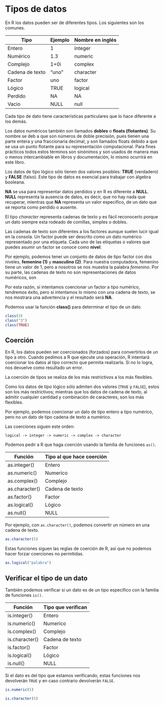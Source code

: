 # Tipos de datos
En R los datos pueden ser de diferentes tipos. Los siguientes son los comunes.

Tipo            | Ejemplo | Nombre en inglés
-----           | -----   |----
Entero          | 1       | integer
Numérico        | 1.3     | numeric
Complejo        | 1+0i    | complex 
Cadena de texto | "uno"   | character
Factor          | uno     | factor
Lógico          | TRUE    | logical
Perdido         | NA      | NA
Vacio           | NULL    | null

Cada tipo de dato tiene características particulares que lo hace diferente a los demás.

Los datos numéricos también son llamados **dobles** o **floats (flotantes)**. Su nombre se deb a que son números de doble precisión, pues tienen una parte entera y una fraccionaria decimal, y son llamados floats debido a que se usa un punto flotante para su representación computacional. Para fines prácticos todos estos términos son sinónimos y son usados de manera mas o menos intercambiable en libros y documentación, lo mismo ocurrirá en este libro.

Los datos de tipo lógico sólo tienen dos valores posibles: **TRUE** (verdadero) y **FALSE** (falso). Este tipo de datos es esencial para trabajar con álgebra booleana.

**NA** se usa para representar datos perdidos y en R es diferente a **NULL**. **NULL** representa la ausencia de datos, es decir, que no hay nada que recuperar, mientras que **NA** representa un valor específico, de un dato que se reporta como perdido o ausente.

El tipo *character* representa cadenas de texto y es fácil reconocerlo porque un dato siempre esta rodeado de comillas, simples o dobles.

Las cadenas de texto son diferentes a los factores aunque suelen lucir igual en la consola. Un factor puede ser descrito como un dato numérico representado por una etiqueta. Cada uno de las etiquetas o valores que puedes asumir un factor se conoce como **nivel**.

Por ejemplo, podemos tener un conjunto de datos de tipo factor con dos niveles, **femenino (1)** y **masculino (2)**. Para nuestra computadora, femenino tiene un valor de 1, pero a nosotros se nos muestra la palabra *femenino*. Por su parte, las cadenas de texto no son representaciones de datos numéricos, son 

Por esta razón, si intentamos coercionar un factor a tipo numérico, tendremos éxito, pero si intentamos lo mismo con una cadena de texto, se nos mostrara una advertencia y el resultado será **NA**.

Podemos usar la función **class()** para determinar el tipo de un dato.
```r
class(3)
class("3")
class(TRUE)
```

## Coerción
En R, los datos pueden ser coercionados (forzados) para convertirlos de un tipo a otro. Cuando pedimos a R que ejecute una operación, R intentará coercionar los datos al tipo correcto que permita realizarla. Si no lo logra, nos devuelve como resultado un error.

La coerción de tipos se realiza de los más restrictivos a los más flexibles.

Como los datos de tipo lógico sólo admiten dos valores (`TRUE` y `FALSE`), estos son los más restrictivos; mientras que los datos de cadena de texto, al admitir cualquier cantidad y combinación de caracteres, son los más flexibles.

Por ejemplo, podemos coercionar un dato de tipo entero a tipo numérico, pero no un dato de tipo cadena de texto a numérico.

Las coerciones siguen este orden:

`logical -> integer -> numeric -> complex -> character`

Podemos pedir a R que haga coerción usando la familia de funciones `as()`.

Función         | Tipo al que hace coerción
-----           | -----
as.integer()    | Entero
as.numeric()    | Numerico
as.complex()    | Complejo
as.character()  | Cadena de texto
as.factor()     | Factor
as.logical()    | Lógico
as.null()       | NULL

Por ejemplo, con `as.character()`, podemos convertir un número en una cadena de texto.
```r
as.character(5)
```

Estas funciones siguen las reglas de coerción de R, así que no podemos hacer forzar coerciones no permitidas.
```r
as.logical("palabra")
```

## Verificar el tipo de un dato
También podemos verificar si un dato es de un tipo específico con la familia de funciones `is()`. 

Función         | Tipo que verifican
-----           | -----
is.integer()    | Entero
is.numeric()    | Numerico
is.complex()    | Complejo
is.character()  | Cadena de texto
is.factor()     | Factor
is.logical()    | Lógico
is.null()       | NULL

Si el dato es del tipo que estamos verificando, estas funciones nos devolverán `TRUE` y en caso contrario devolverán `FALSE`.
```r
is.numeric(5)

is.character(5)
```
